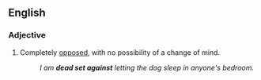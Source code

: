 ==English==

===Adjective===
{{en-adj|-|pos=[[dead]] [[set]] [[against]]}}

# {{context|idiom}} Completely [[opposed]], with no possibility of a change of mind.
#:''I am '''dead set against''' letting the dog sleep in anyone's bedroom.''